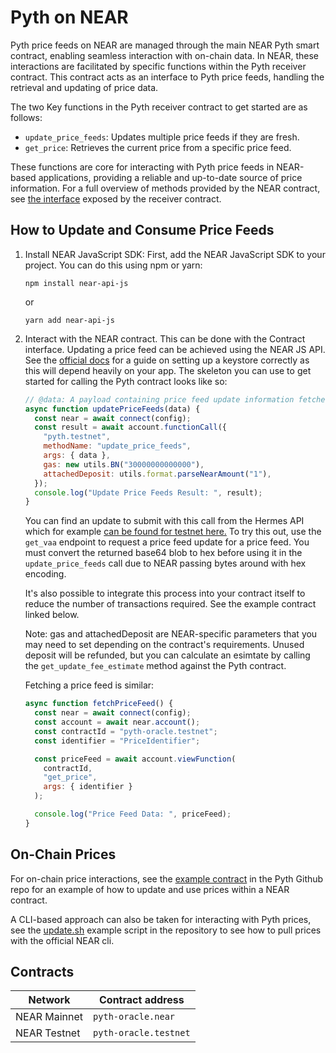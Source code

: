 # Pyth on NEAR

Pyth price feeds on NEAR are managed through the main NEAR Pyth smart
contract, enabling seamless interaction with on-chain data. In NEAR,
these interactions are facilitated by specific functions within the
Pyth receiver contract. This contract acts as an interface to Pyth
price feeds, handling the retrieval and updating of price data.

The two Key functions in the Pyth receiver contract to get started
are as follows:

- `update_price_feeds`: Updates multiple price feeds if they are fresh.
- `get_price`: Retrieves the current price from a specific price feed.

These functions are core for interacting with Pyth price feeds in
NEAR-based applications, providing a reliable and up-to-date source of
price information. For a full overview of methods provided by the NEAR
contract, see [the interface][] exposed by the receiver contract.

[the interface]: https://github.com/pyth-network/pyth-crosschain/blob/main/target_chains/near/receiver/src/ext.rs

## How to Update and Consume Price Feeds

1. Install NEAR JavaScript SDK: First, add the NEAR JavaScript SDK to
   your project. You can do this using npm or yarn:
   ```
   npm install near-api-js
   ```
   or
   ```
   yarn add near-api-js
   ```
2. Interact with the NEAR contract. This can be done with the Contract
   interface. Updating a price feed can be achieved using the NEAR JS
   API. See the [official docs](https://docs.near.org/tools/near-api-js/quick-reference)
   for a guide on setting up a keystore correctly as this will depend
   heavily on your app. The skeleton you can use to get started for
   calling the Pyth contract looks like so:

   ```js
   // @data: A payload containing price feed update information fetched from Hermes.
   async function updatePriceFeeds(data) {
     const near = await connect(config);
     const result = await account.functionCall({
       "pyth.testnet",
       methodName: "update_price_feeds",
       args: { data },
       gas: new utils.BN("30000000000000"),
       attachedDeposit: utils.format.parseNearAmount("1"),
     });
     console.log("Update Price Feeds Result: ", result);
   }
   ```

   You can find an update to submit with this call from the Hermes API
   which for example [can be found for testnet here.](https://hermes-beta.pyth.network/)
   To try this out, use the `get_vaa` endpoint to request a price feed
   update for a price feed. You must convert the returned base64 blob to
   hex before using it in the `update_price_feeds` call due to NEAR passing
   bytes around with hex encoding.

   It's also possible to integrate this process into your contract itself
   to reduce the number of transactions required. See the example contract
   linked below.

   Note: gas and attachedDeposit are NEAR-specific parameters that you
   may need to set depending on the contract's requirements. Unused
   deposit will be refunded, but you can calculate an esimtate by calling
   the `get_update_fee_estimate` method against the Pyth contract.

   Fetching a price feed is similar:

   ```js
   async function fetchPriceFeed() {
     const near = await connect(config);
     const account = await near.account();
     const contractId = "pyth-oracle.testnet";
     const identifier = "PriceIdentifier";

     const priceFeed = await account.viewFunction(
       contractId,
       "get_price",
       args: { identifier }
     );

     console.log("Price Feed Data: ", priceFeed);
   }
   ```

## On-Chain Prices

For on-chain price interactions, see the [example contract][] in the
Pyth Github repo for an example of how to update and use prices
within a NEAR contract.

[example contract]: https://github.com/pyth-network/pyth-crosschain/tree/main/target_chains/near/example

A CLI-based approach can also be taken for interacting with Pyth prices,
see the [update.sh][] example script in the repository to see how to
pull prices with the official NEAR cli.

[update.sh]: https://github.com/pyth-network/pyth-crosschain/blob/main/target_chains/near/scripts/update.sh

## Contracts

| Network      | Contract address      |
| ------------ | --------------------- |
| NEAR Mainnet | `pyth-oracle.near`    |
| NEAR Testnet | `pyth-oracle.testnet` |
